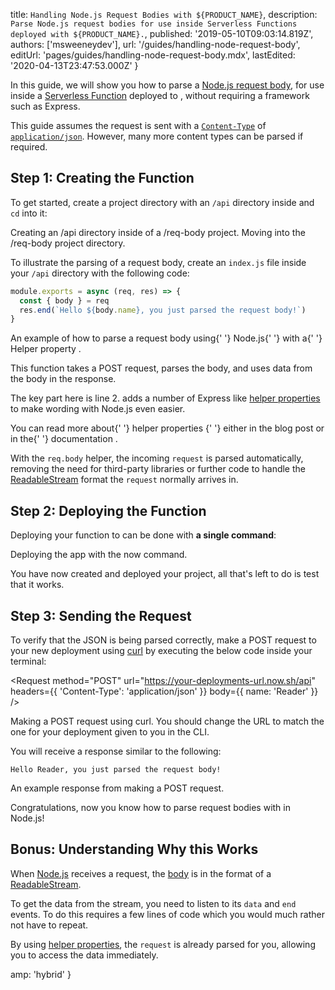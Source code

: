 
  title: `Handling Node.js Request Bodies with ${PRODUCT_NAME}`,
  description: `Parse Node.js request bodies for use inside Serverless Functions deployed with ${PRODUCT_NAME}.`,
  published: '2019-05-10T09:03:14.819Z',
  authors: ['msweeneydev'],
  url: '/guides/handling-node-request-body',
  editUrl: 'pages/guides/handling-node-request-body.mdx',
  lastEdited: '2020-04-13T23:47:53.000Z'
}

In this guide, we will show you how to parse a [Node.js request body](https://nodejs.org/en/docs/guides/anatomy-of-an-http-transaction/), for use inside a [Serverless Function](/docs/v2/serverless-functions/introduction/) deployed to [<ProductName />](/), without requiring a framework such as Express.

This guide assumes the request is sent with a [`Content-Type`](https://developer.mozilla.org/en-US/docs/Web/HTTP/Headers/Content-Type) of [`application/json`](https://developer.mozilla.org/en-US/docs/Learn/JavaScript/Objects/JSON). However, many more content types can be parsed if required.

## Step 1: Creating the Function

To get started, create a project directory with an `/api` directory inside and `cd` into it:

<Snippet dark text="mkdir req-body && mkdir req-body/api" />
<Caption>Creating an <InlineCode>/api</InlineCode> directory inside of a <InlineCode>/req-body</InlineCode> project.</Caption>

<Snippet dark text="cd req-body" />
<Caption>Moving into the <InlineCode>/req-body</InlineCode> project directory.</Caption>

To illustrate the parsing of a request body, create an `index.js` file inside your `/api` directory with the following code:

```js
module.exports = async (req, res) => {
  const { body } = req
  res.end(`Hello ${body.name}, you just parsed the request body!`)
}
```

<Caption>
  An example of how to parse a request body using{' '}
  <Link href="https://nodejs.org/dist/latest-v12.x/docs/api/">Node.js</Link>{' '}
  with a{' '}
  <Link href="/docs/runtimes#official-runtimes/node-js/node-js-request-and-response-objects/node-js-helpers">
    Helper property
  </Link>
  .
</Caption>

This function takes a POST request, parses the body, and uses data from the body in the response.

The key part here is line 2. [<ProductName />](/) adds a number of Express like [helper properties](/docs/runtimes#official-runtimes/node-js/node-js-request-and-response-objects/node-js-helpers) to make wording with Node.js even easier.

<Note>
  You can read more about{' '}
  <Link href="/docs/runtimes#official-runtimes/node-js/node-js-request-and-response-objects/node-js-helpers">
    helper properties
  </Link>{' '}
  either in the <Link href="/blog/now-node-helpers">blog post</Link> or in the{' '}
  <Link href="/docs/runtimes#official-runtimes/node-js/node-js-request-and-response-objects/node-js-helpers">
    documentation
  </Link>
  .
</Note>

With the `req.body` helper, the incoming `request` is parsed automatically, removing the need for third-party libraries or further code to handle the [ReadableStream](https://nodejs.org/api/stream.html#stream_class_stream_readable) format the `request` normally arrives in.

## Step 2: Deploying the Function

Deploying your function to [<ProductName />](/) can be done with **a single command**:

<Snippet dark text="now" />
<Caption>
  Deploying the app with the <InlineCode>now</InlineCode> command.
</Caption>

You have now created and deployed your project, all that's left to do is test that it works.

## Step 3: Sending the Request

To verify that the JSON is being parsed correctly, make a POST request to your new deployment using [curl](https://curl.haxx.se/) by executing the below code inside your terminal:

<Request
  method="POST"
  url="https://your-deployments-url.now.sh/api"
  headers={{
    'Content-Type': 'application/json'
  }}
  body={{
    name: 'Reader'
  }}
/>
<Caption>
    Making a POST request using <Link href="https://curl.haxx.se/">curl</Link>.
</Caption>

<Note>
  You should change the URL to match the one for your deployment given to you in
  the <ProductShortName /> CLI.
</Note>

You will receive a response similar to the following:

<Code>Hello Reader, you just parsed the request body!</Code>
<Caption>
    An example response from making a POST request.
</Caption>

Congratulations, now you know how to parse request bodies with [<ProductName />](/) in Node.js!

## Bonus: Understanding Why this Works

When [Node.js](https://nodejs.org/docs/latest-v8.x/api/) receives a request, the [body](https://nodejs.org/en/docs/guides/anatomy-of-an-http-transaction/#request-body) is in the format of a [ReadableStream](https://nodejs.org/api/stream.html#stream_class_stream_readable).

To get the data from the stream, you need to listen to its `data` and `end` events. To do this requires a few lines of code which you would much rather not have to repeat.

By using [helper properties](/docs/runtimes#official-runtimes/node-js/node-js-request-and-response-objects/node-js-helpers), the `request` is already parsed for you, allowing you to access the data immediately.


  amp: 'hybrid'
}
